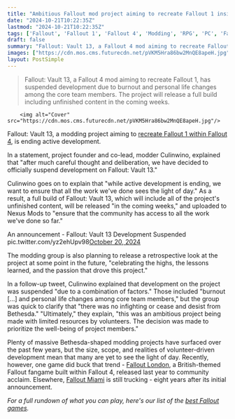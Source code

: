 ```yaml
---
title: "Ambitious Fallout mod project aiming to recreate Fallout 1 inside Fallout 4 calls it quits, suspending the project but making it clear that it's not Bethesda's fault"
date: "2024-10-21T10:22:35Z"
lastmod: "2024-10-21T10:22:35Z"
tags: ['Fallout', 'Fallout 1', 'Fallout 4', 'Modding', 'RPG', 'PC', 'Fallout London', 'Fallout Miami']
draft: false
summary: "Fallout: Vault 13, a Fallout 4 mod aiming to recreate Fallout 1, has suspended development due to burnout and personal life changes among the core team members. The project will release a full build including unfinished content in the coming weeks."
images: ["https://cdn.mos.cms.futurecdn.net/pVKM5Hra86bw2MnQE8apeH.jpg"]
layout: PostSimple
---
```

> Fallout: Vault 13, a Fallout 4 mod aiming to recreate Fallout 1, has suspended development due to burnout and personal life changes among the core team members. The project will release a full build including unfinished content in the coming weeks.


        <img alt="Cover" src="https://cdn.mos.cms.futurecdn.net/pVKM5Hra86bw2MnQE8apeH.jpg"/>
        
Fallout: Vault 13, a modding project aiming to [recreate Fallout 1 within Fallout 4](https://www.gamesradar.com/games/fallout/fallout-1-is-getting-an-unofficial-remake-within-fallout-4-with-an-overhauled-leveling-system-and-all-its-classic-quests-and-its-demo-is-finally-available/), is ending active development.

In a statement, project founder and co-lead, modder Culinwino, explained that "after much careful thought and deliberation, we have decided to officially suspend development on Fallout: Vault 13." 

Culinwino goes on to explain that "while active development is ending, we want to ensure that all the work we've done sees the light of day." As a result, a full build of Fallout: Vault 13, which will include all of the project's unfinished content, will be released "in the coming weeks," and uploaded to Nexus Mods to "ensure that the community has access to all the work we've done so far."

An announcement - Fallout: Vault 13 Development Suspended pic.twitter.com/yz2ehUpv98[October 20, 2024](https://twitter.com/FalloutVault13/status/1848149475132375468)

The modding group is also planning to release a retrospective look at the project at some point in the future, "celebrating the highs, the lessons learned, and the passion that drove this project."

In a follow-up tweet, Culinwino explained that development on the project was suspended "due to a combination of factors." Those included "burnout [...] and personal life changes among core team members," but the group was quick to clarify that "there was no infighting or cease and desist from Bethesda." "Ultimately," they explain, "this was an ambitious project being made with limited resources by volunteers. The decision was made to prioritize the well-being of project members."

Plenty of massive Bethesda-shaped modding projects have surfaced over the past few years, but the size, scope, and realities of volunteer-driven development mean that many are yet to see the light of day. Recently, however, one game did buck that trend - [Fallout London](https://www.gamesradar.com/games/fallout/almost-100-modders-spent-5-years-making-fallout-london-an-rpg-mod-so-expansive-its-creators-call-it-fallout-45/), a British-themed Fallout fangame built within Fallout 4, released last year to community acclaim. Elsewhere, [Fallout Miami](https://www.gamesradar.com/games/fallout/as-fallout-tv-show-hype-continues-but-fallout-4s-new-gen-upgrade-falters-the-dlc-sized-fallout-miami-mod-takes-the-post-apocalypse-to-the-beach-with-a-new-trailer/) is still trucking - eight years after its initial announcement.

*For a full rundown of what you can play, here's our list of the *[<em>best Fallout games</em>](https://www.gamesradar.com/best-fallout-games/)*.*
        